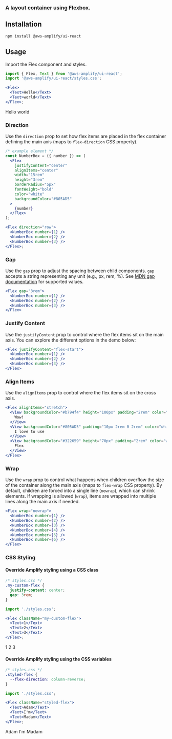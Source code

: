 
### A layout container using Flexbox.

## Installation

```
npm install @aws-amplify/ui-react
```

## Usage

Import the Flex component and styles.

```jsx
import { Flex, Text } from '@aws-amplify/ui-react';
import '@aws-amplify/ui-react/styles.css';

<Flex>
  <Text>Hello</Text>
  <Text>world</Text>
</Flex>;
```

<Flex>
  <Text>Hello</Text>
  <Text>world</Text>
</Flex>

### Direction

Use the `direction` prop to set how flex items are placed in the flex container defining the main axis (maps to `flex-direction` CSS property).

```jsx
/* example element */
const NumberBox = ({ number }) => (
  <Flex
    justifyContent="center"
    alignItems="center"
    width="15rem"
    height="3rem"
    borderRadius="5px"
    fontWeight="bold"
    color="white"
    backgroundColor="#805AD5"
  >
    {number}
  </Flex>
);

<Flex direction="row">
  <NumberBox number={1} />
  <NumberBox number={2} />
  <NumberBox number={3} />
</Flex>;
```

<FlexDemo demoType="direction" />

### Gap

Use the `gap` prop to adjust the spacing between child components. `gap` accepts a string representing any unit (e.g., px, rem, %). See [MDN gap documentation](https://developer.mozilla.org/en-US/docs/Web/CSS/gap) for supported values.

```jsx
<Flex gap="3rem">
  <NumberBox number={1} />
  <NumberBox number={2} />
  <NumberBox number={3} />
</Flex>
```

<FlexDemo demoType="gap" />

### Justify Content

Use the `justifyContent` prop to control where the flex items sit on the main axis. You can explore the different options in the demo below:

```jsx
<Flex justifyContent="flex-start">
  <NumberBox number={1} />
  <NumberBox number={2} />
  <NumberBox number={3} />
</Flex>
```

<FlexDemo demoType="justifyContent" />

### Align Items

Use the `alignItems` prop to control where the flex items sit on the cross axis.

```jsx
<Flex alignItems="stretch">
  <View backgroundColor="#b794f4" height="100px" padding="2rem" color="white">
    Wow!
  </View>
  <View backgroundColor="#805AD5" padding="10px 2rem 0 2rem" color="white">
    I love to use
  </View>
  <View backgroundColor="#322659" height="70px" padding="2rem" color="white">
    Flex
  </View>
</Flex>
```

<FlexDemo demoType="alignItems" />

### Wrap

Use the `wrap` prop to control what happens when children overflow the size of the container along the main axis (maps to `flex-wrap` CSS property). By default, children are forced into a single line (`nowrap`), which can shrink elements. If wrapping is allowed (`wrap`), items are wrapped into multiple lines along the main axis if needed.

```jsx
<Flex wrap="nowrap">
  <NumberBox number={1} />
  <NumberBox number={2} />
  <NumberBox number={3} />
  <NumberBox number={4} />
  <NumberBox number={5} />
  <NumberBox number={6} />
</Flex>
```

<FlexDemo demoType="wrap" />

### CSS Styling

#### Override Amplify styling using a CSS class

```css
/* styles.css */
.my-custom-flex {
  justify-content: center;
  gap: 3rem;
}
```

```jsx
import './styles.css';

<Flex className="my-custom-flex">
  <Text>1</Text>
  <Text>2</Text>
  <Text>3</Text>
</Flex>;
```

<Flex className="my-custom-flex">
  <Text>1</Text>
  <Text>2</Text>
  <Text>3</Text>
</Flex>

#### Override Amplify styling using the CSS variables

```css
/* styles.css */
.styled-flex {
  --flex-direction: column-reverse;
}
```

```jsx
import './styles.css';

<Flex className="styled-flex">
  <Text>Adam</Text>
  <Text>I'm</Text>
  <Text>Madam</Text>
</Flex>;
```

<Flex className="styled-flex">
  <Text>Adam</Text>
  <Text>I'm</Text>
  <Text>Madam</Text>
</Flex>
